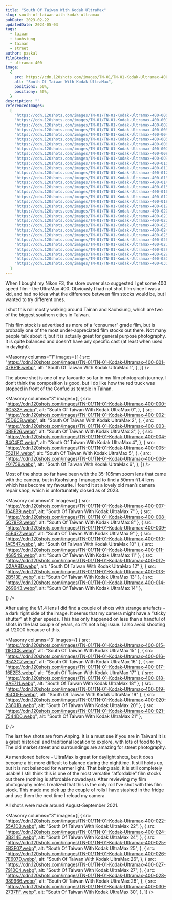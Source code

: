 ```yaml
---
title: "South Of Taiwan With Kodak UltraMax"
slug: south-of-taiwan-with-kodak-ultramax
pubDate: 2023-02-22
updatedDate: 2024-05-03
tags:
  - taiwan
  - kaohsiung
  - tainan
  - street
author: paskal
filmStocks:
  - ultramax-400
image:
  {
    src: https://cdn.120shots.com/images/TN-01/TN-01-Kodak-Ultramax-400-001-07BE1F.webp,
    alt: "South Of Taiwan With Kodak UltraMax",
    positionx: 50%,
    positiony: 50%,
  }
description: ""
referencedImages:
  [
    "https://cdn.120shots.com/images/TN-01/TN-01-Kodak-Ultramax-400-000-6C532F.webp",
    "https://cdn.120shots.com/images/TN-01/TN-01-Kodak-Ultramax-400-001-07BE1F.webp",
    "https://cdn.120shots.com/images/TN-01/TN-01-Kodak-Ultramax-400-002-75D6CB.webp",
    "https://cdn.120shots.com/images/TN-01/TN-01-Kodak-Ultramax-400-003-0BEE26.webp",
    "https://cdn.120shots.com/images/TN-01/TN-01-Kodak-Ultramax-400-004-84C4EC.webp",
    "https://cdn.120shots.com/images/TN-01/TN-01-Kodak-Ultramax-400-005-F52114.webp",
    "https://cdn.120shots.com/images/TN-01/TN-01-Kodak-Ultramax-400-006-F01759.webp",
    "https://cdn.120shots.com/images/TN-01/TN-01-Kodak-Ultramax-400-007-1648B9.webp",
    "https://cdn.120shots.com/images/TN-01/TN-01-Kodak-Ultramax-400-008-5C78F2.webp",
    "https://cdn.120shots.com/images/TN-01/TN-01-Kodak-Ultramax-400-009-E5E477.webp",
    "https://cdn.120shots.com/images/TN-01/TN-01-Kodak-Ultramax-400-010-1AE547.webp",
    "https://cdn.120shots.com/images/TN-01/TN-01-Kodak-Ultramax-400-011-468549.webp",
    "https://cdn.120shots.com/images/TN-01/TN-01-Kodak-Ultramax-400-012-D2AABD.webp",
    "https://cdn.120shots.com/images/TN-01/TN-01-Kodak-Ultramax-400-013-2B513E.webp",
    "https://cdn.120shots.com/images/TN-01/TN-01-Kodak-Ultramax-400-014-269643.webp",
    "https://cdn.120shots.com/images/TN-01/TN-01-Kodak-Ultramax-400-015-11FCC8.webp",
    "https://cdn.120shots.com/images/TN-01/TN-01-Kodak-Ultramax-400-016-95A3C7.webp",
    "https://cdn.120shots.com/images/TN-01/TN-01-Kodak-Ultramax-400-017-16E2E3.webp",
    "https://cdn.120shots.com/images/TN-01/TN-01-Kodak-Ultramax-400-018-BAE711.webp",
    "https://cdn.120shots.com/images/TN-01/TN-01-Kodak-Ultramax-400-019-95CDEE.webp",
    "https://cdn.120shots.com/images/TN-01/TN-01-Kodak-Ultramax-400-020-23601B.webp",
    "https://cdn.120shots.com/images/TN-01/TN-01-Kodak-Ultramax-400-021-7544D0.webp",
    "https://cdn.120shots.com/images/TN-01/TN-01-Kodak-Ultramax-400-022-55A1D3.webp",
    "https://cdn.120shots.com/images/TN-01/TN-01-Kodak-Ultramax-400-023-EBCE65.webp",
    "https://cdn.120shots.com/images/TN-01/TN-01-Kodak-Ultramax-400-024-3B214E.webp",
    "https://cdn.120shots.com/images/TN-01/TN-01-Kodak-Ultramax-400-025-EB3F07.webp",
    "https://cdn.120shots.com/images/TN-01/TN-01-Kodak-Ultramax-400-026-7E607D.webp",
    "https://cdn.120shots.com/images/TN-01/TN-01-Kodak-Ultramax-400-027-7910C4.webp",
    "https://cdn.120shots.com/images/TN-01/TN-01-Kodak-Ultramax-400-028-989966.webp",
    "https://cdn.120shots.com/images/TN-01/TN-01-Kodak-Ultramax-400-029-99C206.webp",
    "https://cdn.120shots.com/images/TN-01/TN-01-Kodak-Ultramax-400-030-2737FF.webp",
    "https://cdn.120shots.com/images/TN-01/TN-01-Kodak-Ultramax-400-031-2AA182.webp",
  ]
---
```



When I bought my Nikon F3, the store owner also suggested I get some 400 speed film – the UltraMax 400. Obviously I had not shot film since I was a kid, and had no idea what the difference between film stocks would be, but I wanted to try different ones.

I shot this roll mostly walking around Tainan and Kaohsiung, which are two of the biggest southern cities in Taiwan.

This film stock is advertised as more of a “consumer” grade film, but is probably one of the most under-appreciated film stocks out there. Not many people talk about it, but it is actually great for general purpose photography. It is quite balanced and doesn’t have any specific cast (at least when used in daylight).

<Masonry
  columns="1"
  images={[
    {
      src: "https://cdn.120shots.com/images/TN-01/TN-01-Kodak-Ultramax-400-001-07BE1F.webp",
      alt: "South Of Taiwan With Kodak UltraMax 1",
    },
  ]}
/>

The above shot is one of my favourite so far in my film photograph journey. I don’t think the composition is good, but I do like how the red truck was stopped in front of the Confucius temple in Tainan.

<Masonry
  columns="3"
  images={[
    {
      src: "https://cdn.120shots.com/images/TN-01/TN-01-Kodak-Ultramax-400-000-6C532F.webp",
      alt: "South Of Taiwan With Kodak UltraMax 0",
    },
    {
      src: "https://cdn.120shots.com/images/TN-01/TN-01-Kodak-Ultramax-400-002-75D6CB.webp",
      alt: "South Of Taiwan With Kodak UltraMax 2",
    },
    {
      src: "https://cdn.120shots.com/images/TN-01/TN-01-Kodak-Ultramax-400-003-0BEE26.webp",
      alt: "South Of Taiwan With Kodak UltraMax 3",
    },
    {
      src: "https://cdn.120shots.com/images/TN-01/TN-01-Kodak-Ultramax-400-004-84C4EC.webp",
      alt: "South Of Taiwan With Kodak UltraMax 4",
    },
    {
      src: "https://cdn.120shots.com/images/TN-01/TN-01-Kodak-Ultramax-400-005-F52114.webp",
      alt: "South Of Taiwan With Kodak UltraMax 5",
    },
    {
      src: "https://cdn.120shots.com/images/TN-01/TN-01-Kodak-Ultramax-400-006-F01759.webp",
      alt: "South Of Taiwan With Kodak UltraMax 6",
    },
  ]}
/>

Most of the shots so far have been with the 35-105mm zoom lens that came with the camera, but in Kaohsiung I managed to find a 50mm f/1.4 lens which has become my favourite. I found it at a lovely old man’s camera repair shop, which is unfortunately closed as of 2023.

<Masonry
  columns='3'
  images={[
    { src: "https://cdn.120shots.com/images/TN-01/TN-01-Kodak-Ultramax-400-007-1648B9.webp", alt: "South Of Taiwan With Kodak UltraMax 7" },
      { src: "https://cdn.120shots.com/images/TN-01/TN-01-Kodak-Ultramax-400-008-5C78F2.webp", alt: "South Of Taiwan With Kodak UltraMax 8" },
      { src: "https://cdn.120shots.com/images/TN-01/TN-01-Kodak-Ultramax-400-009-E5E477.webp", alt: "South Of Taiwan With Kodak UltraMax 9" },
      { src: "https://cdn.120shots.com/images/TN-01/TN-01-Kodak-Ultramax-400-010-1AE547.webp", alt: "South Of Taiwan With Kodak UltraMax 10" },
      { src: "https://cdn.120shots.com/images/TN-01/TN-01-Kodak-Ultramax-400-011-468549.webp", alt: "South Of Taiwan With Kodak UltraMax 11" },
      { src: "https://cdn.120shots.com/images/TN-01/TN-01-Kodak-Ultramax-400-012-D2AABD.webp", alt: "South Of Taiwan With Kodak UltraMax 12" },
      { src: "https://cdn.120shots.com/images/TN-01/TN-01-Kodak-Ultramax-400-013-2B513E.webp", alt: "South Of Taiwan With Kodak UltraMax 13" },
      { src: "https://cdn.120shots.com/images/TN-01/TN-01-Kodak-Ultramax-400-014-269643.webp", alt: "South Of Taiwan With Kodak UltraMax 14" },

]}
/>

After using the f/1.4 lens I did find a couple of shots with strange artefacts – a dark right side of the image. It seems that my camera might have a “sticky shutter” at higher speeds. This has only happened on less than a handful of shots in the last couple of years, so it’s not a big issue. I also avoid shooting at 1/2000 because of this.

<Masonry
  columns='3'
  images={[
      { src: "https://cdn.120shots.com/images/TN-01/TN-01-Kodak-Ultramax-400-015-11FCC8.webp", alt: "South Of Taiwan With Kodak UltraMax 15" },
      { src: "https://cdn.120shots.com/images/TN-01/TN-01-Kodak-Ultramax-400-016-95A3C7.webp", alt: "South Of Taiwan With Kodak UltraMax 16" },
      { src: "https://cdn.120shots.com/images/TN-01/TN-01-Kodak-Ultramax-400-017-16E2E3.webp", alt: "South Of Taiwan With Kodak UltraMax 17" },
      { src: "https://cdn.120shots.com/images/TN-01/TN-01-Kodak-Ultramax-400-018-BAE711.webp", alt: "South Of Taiwan With Kodak UltraMax 18" },
      { src: "https://cdn.120shots.com/images/TN-01/TN-01-Kodak-Ultramax-400-019-95CDEE.webp", alt: "South Of Taiwan With Kodak UltraMax 19" },
      { src: "https://cdn.120shots.com/images/TN-01/TN-01-Kodak-Ultramax-400-020-23601B.webp", alt: "South Of Taiwan With Kodak UltraMax 20" },
      { src: "https://cdn.120shots.com/images/TN-01/TN-01-Kodak-Ultramax-400-021-7544D0.webp", alt: "South Of Taiwan With Kodak UltraMax 21" },

]}
/>

The last few shots are from Anping. It is a must see if you are in Taiwan! It is a great historical and traditional location to explore, with lots of food to try. The old market street and surroundings are amazing for street photography.

As mentioned before – UltraMax is great for daylight shots, but it does become a bit more difficult to balance during the nighttime. It still holds up, but it is not balanced for warmer light. That being said, it is still completely usable! I still think this is one of the most versatile “affordable” film stocks out there (nothing is affordable nowadays). After reviewing my film photography notes I realized that this is the only roll I’ve shot with this film stock. This made me pick up the couple of rolls I have stashed in the fridge and use them the next time I reload my camera.

All shots were made around August-September 2021.

<Masonry
  columns="3"
  images={[
    {
      src: "https://cdn.120shots.com/images/TN-01/TN-01-Kodak-Ultramax-400-022-55A1D3.webp",
      alt: "South Of Taiwan With Kodak UltraMax 22",
    },
    {
      src: "https://cdn.120shots.com/images/TN-01/TN-01-Kodak-Ultramax-400-024-3B214E.webp",
      alt: "South Of Taiwan With Kodak UltraMax 24",
    },
    {
      src: "https://cdn.120shots.com/images/TN-01/TN-01-Kodak-Ultramax-400-025-EB3F07.webp",
      alt: "South Of Taiwan With Kodak UltraMax 25",
    },
    {
      src: "https://cdn.120shots.com/images/TN-01/TN-01-Kodak-Ultramax-400-026-7E607D.webp",
      alt: "South Of Taiwan With Kodak UltraMax 26",
    },
    {
      src: "https://cdn.120shots.com/images/TN-01/TN-01-Kodak-Ultramax-400-027-7910C4.webp",
      alt: "South Of Taiwan With Kodak UltraMax 27",
    },
    {
      src: "https://cdn.120shots.com/images/TN-01/TN-01-Kodak-Ultramax-400-028-989966.webp",
      alt: "South Of Taiwan With Kodak UltraMax 28",
    },
    {
      src: "https://cdn.120shots.com/images/TN-01/TN-01-Kodak-Ultramax-400-030-2737FF.webp",
      alt: "South Of Taiwan With Kodak UltraMax 30",
    },
  ]}
/>
